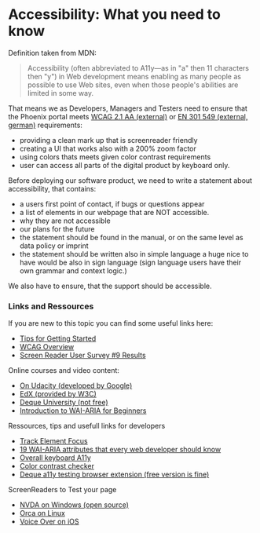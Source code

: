 <Meta title="Introduction/Accessibility" />

# Accessibility: What you need to know

Definition taken from MDN:

> Accessibility (often abbreviated to A11y—as in "a" then 11 characters then "y") in Web development means enabling as many people as possible to use Web sites, even when those people's abilities are limited in some way.

That means we as Developers, Managers and Testers need to ensure that the Phoenix portal meets [WCAG 2.1 AA (external)](https://www.w3.org/TR/WCAG21/) or [EN 301 549 (external, german)](https://www.bundesfachstelle-barrierefreiheit.de/SharedDocs/Kurzmeldungen/DE/neue-version-der-en-301-549.html) requirements:

- providing a clean mark up that is screenreader friendly
- creating a UI that works also with a 200% zoom factor
- using colors thats meets given color contrast requirements
- user can access all parts of the digital product by keyboard only.

Before deploying our software product, we need to write a statement about accessibility, that contains:

- a users first point of contact, if bugs or questions appear
- a list of elements in our webpage that are NOT accessible.
- why they are not accessible
- our plans for the future
- the statement should be found in the manual, or on the same level as data policy or imprint
- the statement should be written also in simple language a huge nice to have would be also in sign language (sign language users have their own grammar and context logic.)

We also have to ensure, that the support should be accessible.

### Links and Ressources

If you are new to this topic you can find some useful links here:
- [Tips for Getting Started](https://www.w3.org/WAI/tips/)
- [WCAG Overview](https://www.w3.org/WAI/standards-guidelines/wcag/)
- [Screen Reader User Survey #9 Results](https://webaim.org/projects/screenreadersurvey9/?fbclid=IwAR2xi4i5pqWkizCC8taVeKxXQTOpLAEcSE06wXGB-DF8hSPl5-YvhhzqkiE)

Online courses and video content:
- [On Udacity (developed by Google)](https://www.udacity.com/course/web-accessibility--ud891)
- [EdX (provided by W3C)](https://www.edx.org/course/web-accessibility-introduction)
- [Deque University (not free)](https://dequeuniversity.com/)
- [Introduction to WAI-ARIA for Beginners](https://www.udemy.com/course/introduction-to-wai-aria-for-beginners/?referralCode=ABF7EAB6B17E453FB406)

Ressources, tips and usefull links for developers
- [Track Element Focus](https://developer.chrome.com/docs/devtools/accessibility/focus/)
- [19 WAI-ARIA attributes that every web developer should know](https://www.davidmacd.com/blog/wai-aria-accessbility-for-average-web-developers.html)
- [Overall keyboard A11y](https://webaim.org/techniques/keyboard/)
- [Color contrast checker](https://color-contrast-checker.deque.com/)
- [Deque a11y testing browser extension (free version is fine)](https://www.deque.com/axe/devtools/chrome-browser-extension/)

ScreenReaders to Test your page
- [NVDA on Windows (open source)](https://www.nvaccess.org/download/)
- [Orca on Linux](https://help.gnome.org/users/orca/stable/index.html.en)
- [Voice Over on iOS](https://support.apple.com/de-de/guide/voiceover/vo2682/mac)